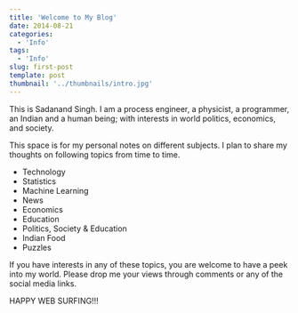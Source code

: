 ```yaml
---
title: 'Welcome to My Blog'
date: 2014-08-21
categories:
  - 'Info'
tags:
  - 'Info'
slug: first-post
template: post
thumbnail: '../thumbnails/intro.jpg'
---
```



This is Sadanand Singh. I am a process engineer, a physicist, a
programmer, an Indian and a human being; with interests in world
politics, economics, and society.

<div class='image-container'>
  <div class='image-container__left'>
    <ZoomImage src='https://res.cloudinary.com/sadanandsingh/image/upload/v1496963333/sadanand_navmqu.jpg'></ZoomImage>
  </div>
  <div class='image-container__right'>
    <Timeline
      dataSource={{ sourceType: 'profile', screenName: 'reckoningdev' }}
      options={{ username: 'reckoningdev', height: 640 }}
    />
  </div>
</div>

This space is for my personal notes on different subjects. I plan to
share my thoughts on following topics from time to time.

- Technology
- Statistics
- Machine Learning
- News
- Economics
- Education
- Politics, Society & Education
- Indian Food
- Puzzles

If you have interests in any of these topics, you are welcome to have a
peek into my world. Please drop me your views through comments or any of
the social media links.

HAPPY WEB SURFING!!!
